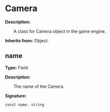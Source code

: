 
# Camera

**Description:**

&emsp;&emsp;A class for Camera object in the game engine.

**Inherits from:** Object.

## name

**Type:** Field.

**Description:**

&emsp;&emsp;The name of the Camera.

**Signature:**
```tl
const name: string
```